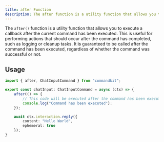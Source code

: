 ```yaml
---
title: after Function
description: The after function is a utility function that allows you to execute a callback after current command has been executed. This is useful for performing actions that should occur after the command has completed, such as logging or cleanup tasks.
---
```


The `after()` function is a utility function that allows you to execute a callback after the current command has been executed. This is useful for performing actions that should occur after the command has completed, such as logging or cleanup tasks.
It is guaranteed to be called after the command has been executed, regardless of whether the command was successful or not.

## Usage

```ts
import { after, ChatInputCommand } from "commandkit";

export const chatInput: ChatInputCommand = async (ctx) => {
    after(() => {
        // This code will be executed after the command has been executed
        console.log("Command has been executed");
    });

    await ctx.interaction.reply({
        content: "Hello World",
        ephemeral: true
    });
}
```